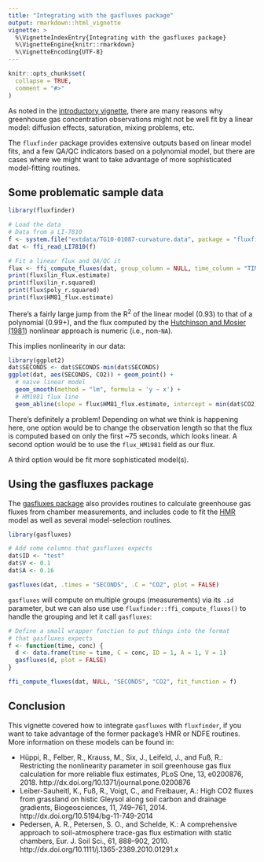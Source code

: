```yaml
---
title: "Integrating with the gasfluxes package"
output: rmarkdown::html_vignette
vignette: >
  %\VignetteIndexEntry{Integrating with the gasfluxes package}
  %\VignetteEngine{knitr::rmarkdown}
  %\VignetteEncoding{UTF-8}
---
```


```r
knitr::opts_chunk$set(
  collapse = TRUE,
  comment = "#>"
)
```

As noted in the [introductory vignette](intro-to-fluxfinder.html), there are
many reasons why greenhouse gas concentration observations might not be
well fit by a linear model: diffusion effects, saturation, mixing problems, 
etc. 

The `fluxfinder` package provides extensive outputs based on linear
model fits, and a few QA/QC indicators based on a polynomial model, but there
are cases where we might want to take advantage of more sophisticated
model-fitting routines.

## Some problematic sample data

```r
library(fluxfinder)

# Load the data
# Data from a LI-7810
f <- system.file("extdata/TG10-01087-curvature.data", package = "fluxfinder")
dat <- ffi_read_LI7810(f)

# Fit a linear flux and QA/QC it
flux <- ffi_compute_fluxes(dat, group_column = NULL, time_column = "TIMESTAMP", gas_column = "CO2")
print(flux$lin_flux.estimate)
print(flux$lin_r.squared)
print(flux$poly_r.squared)
print(flux$HM81_flux.estimate)
```

There's a fairly large jump from the R<sup>2</sup> of the linear
model (0.93) to that of a polynomial (0.99+), and the flux computed by the
[Hutchinson and Mosier (1981)](http://dx.doi.org/10.2136/sssaj1981.03615995004500020017x) nonlinear
approach is numeric (i.e., non-`NA`).

This implies nonlinearity in our data:

```r
library(ggplot2)
dat$SECONDS <- dat$SECONDS-min(dat$SECONDS)
ggplot(dat, aes(SECONDS, CO2)) + geom_point() + 
  # naive linear model
  geom_smooth(method = "lm", formula = 'y ~ x') +
  # HM1981 flux line 
  geom_abline(slope = flux$HM81_flux.estimate, intercept = min(dat$CO2), linetype = 2)
```

There's definitely a problem! Depending on what we think is happening here,
one option would be to change the observation length so that the flux is
computed based on only the first ~75 seconds, which looks linear. A second
option would be to use the `flux_HM1981` field as our flux.

A third option would be fit more sophisticated model(s).

## Using the gasfluxes package

The [gasfluxes package](https://git-dmz.thuenen.de/fuss/gasfluxes) also 
provides routines to calculate greenhouse gas fluxes from chamber
measurements, and includes code to fit the 
[HMR](http://dx.doi.org/10.1111/j.1365-2389.2010.01291.x) model as well as 
several model-selection routines.

```r
library(gasfluxes)

# Add some columns that gasfluxes expects
dat$ID <- "test"
dat$V <- 0.1
dat$A <- 0.16

gasfluxes(dat, .times = "SECONDS", .C = "CO2", plot = FALSE)
```

`gasfluxes` will compute on multiple groups (measurements) via its `.id`
parameter, but we can also use use `fluxfinder::ffi_compute_fluxes()` to
handle the grouping and let it call `gasfluxes`:

```r
# Define a small wrapper function to put things into the format
# that gasfluxes expects
f <- function(time, conc) {
  d <- data.frame(time = time, C = conc, ID = 1, A = 1, V = 1)
  gasfluxes(d, plot = FALSE)
}

ffi_compute_fluxes(dat, NULL, "SECONDS", "CO2", fit_function = f)
```

## Conclusion

This vignette covered how to integrate `gasfluxes` with `fluxfinder`, if
you want to take advantage of the former package's HMR or NDFE routines.
More information on these models can be found in:

* Hüppi, R., Felber, R., Krauss, M., Six, J., Leifeld, J., and Fuß, R.: 
Restricting the nonlinearity parameter in soil greenhouse gas flux calculation 
for more reliable flux estimates, PLoS One, 13, e0200876, 2018.
http://dx.doi.org/10.1371/journal.pone.0200876
* Leiber-Sauheitl, K., Fuß, R., Voigt, C., and Freibauer, A.: 
High CO2 fluxes from grassland on histic Gleysol along soil carbon and 
drainage gradients, Biogeosciences, 11, 749–761, 2014.
http://dx.doi.org/10.5194/bg-11-749-2014
* Pedersen, A. R., Petersen, S. O., and Schelde, K.: A comprehensive approach
to soil-atmosphere trace-gas flux estimation with static chambers, 
Eur. J. Soil Sci., 61, 888–902, 2010.
http://dx.doi.org/10.1111/j.1365-2389.2010.01291.x

